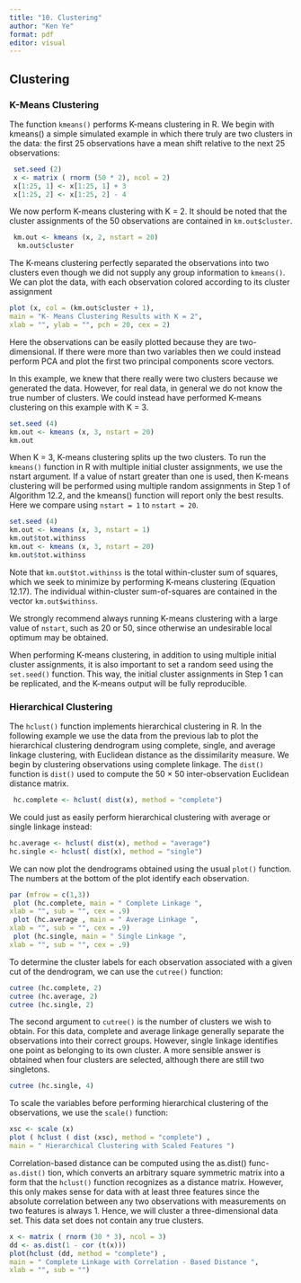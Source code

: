 ```yaml
---
title: "10. Clustering"
author: "Ken Ye"
format: pdf
editor: visual
---
```


## Clustering

### K-Means Clustering

The function `kmeans()` performs K-means clustering in R. We begin with kmeans()
a simple simulated example in which there truly are two clusters in the data:
the first 25 observations have a mean shift relative to the next 25
observations:

```r
 set.seed (2)
 x <- matrix ( rnorm (50 * 2), ncol = 2)
 x[1:25, 1] <- x[1:25, 1] + 3
 x[1:25, 2] <- x[1:25, 2] - 4
```

We now perform K-means clustering with K = 2. It should be noted that the
cluster assignments of the 50 observations are contained in `km.out$cluster`.

```r
 km.out <- kmeans (x, 2, nstart = 20)
  km.out$cluster
```

The K-means clustering perfectly separated the observations into two clusters
even though we did not supply any group information to `kmeans()`. We can plot
the data, with each observation colored according to its cluster assignment

```r
plot (x, col = (km.out$cluster + 1),
main = "K- Means Clustering Results with K = 2",
xlab = "", ylab = "", pch = 20, cex = 2)
```

Here the observations can be easily plotted because they are two-dimensional. If
there were more than two variables then we could instead perform PCA and plot
the first two principal components score vectors.

In this example, we knew that there really were two clusters because we
generated the data. However, for real data, in general we do not know the true
number of clusters. We could instead have performed K-means clustering on this
example with K = 3.

```r
set.seed (4)
km.out <- kmeans (x, 3, nstart = 20)
km.out
```

When K = 3, K-means clustering splits up the two clusters. To run the `kmeans()`
function in R with multiple initial cluster assignments, we use the nstart
argument. If a value of nstart greater than one is used, then K-means clustering
will be performed using multiple random assignments in Step 1 of Algorithm 12.2,
and the kmeans() function will report only the best results. Here we compare
using `nstart = 1` to `nstart = 20`.

```r
set.seed (4)
km.out <- kmeans (x, 3, nstart = 1)
km.out$tot.withinss
km.out <- kmeans (x, 3, nstart = 20)
km.out$tot.withinss
```

Note that `km.out$tot.withinss` is the total within-cluster sum of squares,
which we seek to minimize by performing K-means clustering (Equation 12.17). The
individual within-cluster sum-of-squares are contained in the vector
`km.out$withinss`.

We strongly recommend always running K-means clustering with a large value of
`nstart`, such as 20 or 50, since otherwise an undesirable local optimum may be
obtained.

When performing K-means clustering, in addition to using multiple initial
cluster assignments, it is also important to set a random seed using the
`set.seed()` function. This way, the initial cluster assignments in Step 1 can
be replicated, and the K-means output will be fully reproducible.

### Hierarchical Clustering

The `hclust()` function implements hierarchical clustering in R. In the
following example we use the data from the previous lab to plot the hierarchical
clustering dendrogram using complete, single, and average linkage clustering,
with Euclidean distance as the dissimilarity measure. We begin by clustering
observations using complete linkage. The `dist()` function is `dist()` used to
compute the 50 × 50 inter-observation Euclidean distance matrix.

```r
 hc.complete <- hclust( dist(x), method = "complete")
```

We could just as easily perform hierarchical clustering with average or single
linkage instead:

```r
hc.average <- hclust( dist(x), method = "average")
hc.single <- hclust( dist(x), method = "single")
```

We can now plot the dendrograms obtained using the usual `plot()` function. The
numbers at the bottom of the plot identify each observation.

```r
par (mfrow = c(1,3))
 plot (hc.complete, main = " Complete Linkage ",
xlab = "", sub = "", cex = .9)
 plot (hc.average , main = " Average Linkage ",
xlab = "", sub = "", cex = .9)
 plot (hc.single, main = " Single Linkage ",
xlab = "", sub = "", cex = .9)
```

To determine the cluster labels for each observation associated with a given cut
of the dendrogram, we can use the `cutree()` function:

```r
cutree (hc.complete, 2)
cutree (hc.average, 2)
cutree (hc.single, 2)
```

The second argument to `cutree()` is the number of clusters we wish to obtain.
For this data, complete and average linkage generally separate the observations
into their correct groups. However, single linkage identifies one point as
belonging to its own cluster. A more sensible answer is obtained when four
clusters are selected, although there are still two singletons.

```r
cutree (hc.single, 4)
```

To scale the variables before performing hierarchical clustering of the
observations, we use the `scale()` function:

```r
xsc <- scale (x)
plot ( hclust ( dist (xsc), method = "complete") ,
main = " Hierarchical Clustering with Scaled Features ")
```

Correlation-based distance can be computed using the as.dist() func- `as.dist()`
tion, which converts an arbitrary square symmetric matrix into a form that the
`hclust()` function recognizes as a distance matrix. However, this only makes
sense for data with at least three features since the absolute correlation
between any two observations with measurements on two features is always 1.
Hence, we will cluster a three-dimensional data set. This data set does not
contain any true clusters.

```r
x <- matrix ( rnorm (30 * 3), ncol = 3)
dd <- as.dist(1 - cor (t(x)))
plot(hclust (dd, method = "complete") ,
main = " Complete Linkage with Correlation - Based Distance ",
xlab = "", sub = "")
```
